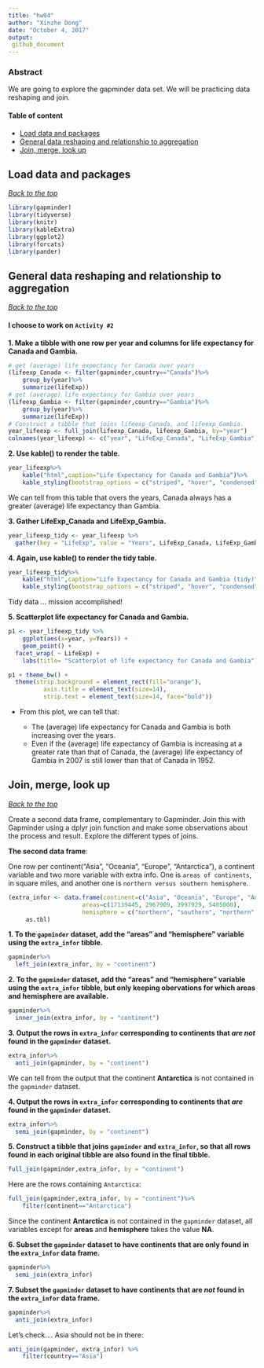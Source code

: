 ```yaml
---
title: "hw04"
author: "Xinzhe Dong"
date: "October 4, 2017"
output: 
 github_document 
---
```

### Abstract

We are going to explore the gapminder data set. We will be practicing data reshaping and join.

#### Table of content
-   [Load data and packages](#load-data-and-packages)
-   [General data reshaping and relationship to aggregation](#general-data-reshaping-and-relationship-to-aggregation)
-   [Join, merge, look up](#join-merge-look-up)

Load data and packages
----------------------

[*Back to the top*](#abstract)

```r
library(gapminder)
library(tidyverse)
library(knitr)
library(kableExtra)
library(ggplot2)
library(forcats)
library(pander)
```


General data reshaping and relationship to aggregation
------------------------------------------------------

[*Back to the top*](#abstract)

#### I choose to work on `Activity #2`

**1. Make a tibble with one row per year and columns for life expectancy for Canada and Gambia.**

```r
# get (average) life expectancy for Canada over years
(lifeexp_Canada <- filter(gapminder,country=="Canada")%>%
    group_by(year)%>%
    summarize(lifeExp))
# get (average) life expectancy for Gambia over years
(lifeexp_Gambia <- filter(gapminder,country=="Gambia")%>%
    group_by(year)%>%
    summarize(lifeExp))
# Construct a tibble that joins lifeexp_Canada, and lifeexp_Gambia.
year_lifeexp <- full_join(lifeexp_Canada, lifeexp_Gambia, by="year")
colnames(year_lifeexp) <- c("year", "LifeExp_Canada", "LifeExp_Gambia")
```

**2. Use kable() to render the table.**

```r
year_lifeexp%>%
    kable("html",caption="Life Expectancy for Canada and Gambia")%>%
    kable_styling(bootstrap_options = c("striped", "hover", "condensed", "responsive"))
```
We can tell from this table that overs the years, Canada always has a greater (average) life expectancy than Gambia. 


**3. Gather LifeExp_Canada and LifeExp_Gambia.**

```r
year_lifeexp_tidy <- year_lifeexp %>%
  gather(key = "LifeExp", value = "Years", LifeExp_Canada, LifeExp_Gambia)
```

**4. Again, use kable() to render the tidy table.**

```r
year_lifeexp_tidy%>%
    kable("html",caption="Life Expectancy for Canada and Gambia (tidy)")%>%
    kable_styling(bootstrap_options = c("striped", "hover", "condensed", "responsive"))
```
Tidy data ... mission accomplished!


**5. Scatterplot life expectancy for Canada and Gambia.**

```r
p1 <- year_lifeexp_tidy %>%
    ggplot(aes(x=year, y=Years)) +
    geom_point() +
  facet_wrap( ~ LifeExp) +
    labs(title= "Scatterplot of life expectancy for Canada and Gambia") 

p1 + theme_bw() +
  theme(strip.background = element_rect(fill="orange"),
          axis.title = element_text(size=14),
          strip.text = element_text(size=14, face="bold"))
```

* From this plot, we can tell that:

     * The (average) life expectancy for Canada and Gambia is both increasing over the years.
     * Even if the (average) life expectancy of Gambia is increasing at a greater rate than that of Canada, the (average) life expectancy of Gambia in 2007 is still lower than that of Canada in 1952.

Join, merge, look up
--------------------

[*Back to the top*](#abstract)

Create a second data frame, complementary to Gapminder. Join this with Gapminder using a  dplyr join function and make some observations about the process and result. Explore the different types of joins. 

**The second data frame**:

One row per continent("Asia", "Oceania", "Europe", "Antarctica"), a continent variable and two more variable with extra info. One is `areas of continents`, in square miles, and another one is `northern versus southern hemisphere`.

```r
(extra_infor <- data.frame(continent=c("Asia", "Oceania", "Europe", "Antarctica"),
                     areas=c(17139445, 2967909, 3997929, 5405000),
                     hemisphere = c("northern", "southern", "northern", "southern")) %>% 
     as.tbl)
```

**1. To the `gapminder` dataset, add the "areas" and "hemisphere" variable using the `extra_infor` tibble.**

```r
gapminder%>%
  left_join(extra_infor, by = "continent")
```


**2. To the `gapminder` dataset, add the "areas" and "hemisphere" variable using the `extra_infor` tibble, but only keeping obervations for which areas and hemisphere are available.**


```r
gapminder%>%
  inner_join(extra_infor, by = "continent")
```

**3. Output the rows in `extra_infor` corresponding to continents that _are not_ found in the `gapminder` dataset.**


```r
extra_infor%>%
  anti_join(gapminder, by = "continent")
```
We can tell from the output that the continent **Antarctica** is not contained in the `gapminder` dataset.

**4. Output the rows in `extra_infor` corresponding to continents that _are_ found in the `gapminder` dataset.**


```r
extra_infor%>%
  semi_join(gapminder, by = "continent")
```


**5. Construct a tibble that joins `gapminder` and `extra_infor`, so that all rows found in each original tibble are also found in the final tibble.**


```r
full_join(gapminder,extra_infor, by = "continent")
```

Here are the rows containing `Antarctica`:
```r
full_join(gapminder,extra_infor, by = "continent")%>% 
    filter(continent=="Antarctica")
```

Since the continent **Antarctica** is not contained in the `gapminder` dataset, all variables except for **areas** and **hemisphere** takes the value **NA**.


**6. Subset the `gapminder` dataset to have continents that are only found in the `extra_infor` data frame.**

```r
gapminder%>%
  semi_join(extra_infor)
```


**7. Subset the `gapminder` dataset to have continents that are _not_ found in the `extra_infor` data frame.**

```r
gapminder%>%
  anti_join(extra_infor)
```

Let’s check…. Asia should not be in there:

```r
anti_join(gapminder, extra_infor) %>% 
    filter(country=="Asia")
```

